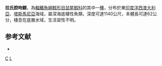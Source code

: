 {{Speciesbox
| taxon = Coelorinchus lasti
| status = NE
| status_system = iucn3.1
| trend = unknow
| binomial_authority = [[Iwamoto|Iwamoto]] & [[Williams|Williams]], 1999
| synonyms = *''Caelorinchus lasti'', Iwamoto & Williams, 1999
}}
'''拉氏腔吻鱈'''，為[[輻鰭魚綱|輻鰭魚綱]][[鱈形目|鱈形目]][[鼠尾鱈科|鼠尾鱈科]]的其中一[[種|種]]，分布於東[[印度洋|印度洋]][[西澳大利亞|西澳大利亞]]、[[塔斯馬尼亞|塔斯馬尼亞]]海域，屬深海底棲性魚類，深度可達1140公尺，本體長可達62公分，棲息在底層水域，生活習性不明。

==参考文献==
*{{FishBase_species|genus=Coelorinchus|species=lasti|year=2015|month=11}}

{{taxonbar}}
[[Category:1999年描述的鱼类|C]]
[[Category:腔吻鱈屬|L]]